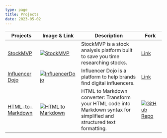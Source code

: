 ---
type: page
title: Projects
date: 2023-05-02
---

| Projects  | Image & Link  | Description | Fork |
|----------|-------------|-------------|-------------|
| [StockMVP](https://www.stock-mvp.com) | [![StockMVP](/images/stock-mvp.png)](https://www.stock-mvp.com) | StockMVP is a stock analysis platform built to save you time researching stocks. | [Link](https://www.stock-mvp.com) |
| [Influencer Dojo](https://influencer-dojo.nickpasqualetti.dev) | [![InfluencerDojo](/images/influencer-dojo.png)](https://influencer-dojo.nickpasqualetti.dev) | Influencer Dojo is a platform to help brands find digital influencers. | [Link](https://influencer-dojo.nickpasqualetti.dev) |
| [HTML-to-Markdown](https://html-to-markdown.nickpasqualetti.dev) | [![HTML to Markdown](/images/html-to-markdown.png)](https://html-to-markdown.nickpasqualetti.dev) | HTML to Markdown converter: Transform your HTML code into Markdown syntax for simplified and structured text formatting. | [![GitHub Repo](https://img.shields.io/github/forks/npasqualetti/html-to-markdown?style=social)](https://github.com/npasqualetti/html-to-markdown) |
